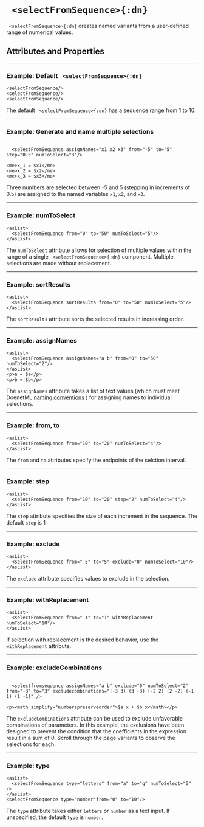 


# ` <selectFromSequence>{:dn}`



` <selectFromSequence>{:dn}` creates named variants from a user-defined range of numerical values.

## Attributes and Properties 
 <AttrDisplay name='selectFromSequence'/> 
 <PropDisplay name='selectFromSequence'/>

---

### Example: Default ` <selectFromSequence>{:dn}`


```doenet-editor-horiz
<selectFromSequence/>
<selectFromSequence/>
<selectFromSequence/>
```



The default ` <selectFromSequence>{:dn}` has a sequence range from $1$ to $10$.



---

### Example: Generate and name multiple selections


```doenet-editor-horiz

  <selectFromSequence assignNames="x1 x2 x3" from="-5" to="5" step="0.5" numToSelect="3"/>

<me>x_1 = $x1</me>
<me>x_2 = $x2</me>
<me>x_3 = $x3</me>  
```



Three numbers are selected
between -5 and 5 (stepping in increments of 0.5) are
assigned to the named variables `x1`, `x2`,
and `x3`.



---

### Example: numToSelect


```doenet-editor-horiz
<asList>
  <selectFromSequence from="0" to="50" numToSelect="5"/>
</asList>
```



The `numToSelect` attribute allows for selection of multiple values within the range of a single ` <selectFromSequence>{:dn}` component. Multiple selections are made without replacement.



---

### Example: sortResults


```doenet-editor-horiz
<asList>
  <selectFromSequence sortResults from="0" to="50" numToSelect="5"/>
</asList>
```



The `sortResults` attribute sorts the selected results in increasing order.



---

### Example: assignNames


```doenet-editor-horiz
<asList>
  <selectFromSequence assignNames="a b" from="0" to="50" numToSelect="2"/>
</asList>
<p>a = $a</p>
<p>b = $b</p>
```



The `assignNames` attribute takes a list of text values (which must meet DoenetML [naming conventions](../reference/essentialConcepts/#namingConventions) ) for assigning names to individual selections.



---

### Example: from, to


```doenet-editor-horiz
<asList>
  <selectFromSequence from="10" to="20" numToSelect="4"/>
</asList>
```



The `from` and `to` attributes specify the endpoints of the selction interval.



---

### Example: step


```doenet-editor-horiz
<asList>
  <selectFromSequence from="10" to="20" step="2" numToSelect="4"/>
</asList>
```



The `step` attribute specifies the size of each increment in the sequence. The default `step` is $1$



---

### Example: exclude


```doenet-editor-horiz
<asList>
  <selectFromSequence from="-5" to="5" exclude="0" numToSelect="10"/>
</asList>
```



The `exclude` attribute specifies values to exclude in the selection.

---

### Example: withReplacement


```doenet-editor-horiz
<asList>
  <selectFromSequence from="-1" to="1" withReplacement numToSelect="10"/>
</asList>
```



If selection with replacement is the desired behavior, use the `withReplacement` attribute.



---

### Example: excludeCombinations


```doenet-editor-horiz

  <selectfromsequence assignNames="a b" exclude="0" numToSelect="2"  from="-3" to="3" excludecombinations="(-3 3) (3 -3) (-2 2) (2 -2) (-1 1) (1 -1)" />

<p><math simplify="numberspreserveorder">$a x + $b x</math></p>       
```



The `excludeCombinations` attribute can be used to exclude unfavorable combinations of parameters. In this example, the exclusions have been designed to prevent the condition that the coefficients in the expression result in a sum of $0$. Scroll through the page variants to observe the selections for each.



---

### Example: type


```doenet-editor-horiz
<asList>
  <selectFromSequence type="letters" from="a" to="g" numToSelect="5" />
</asList>
<selectFromSequence type="number"from="0" to="10"/>      
```



The `type` attribute takes either `letters` or `number` as a text input. If unspecified, the default `type` is `number`. 


